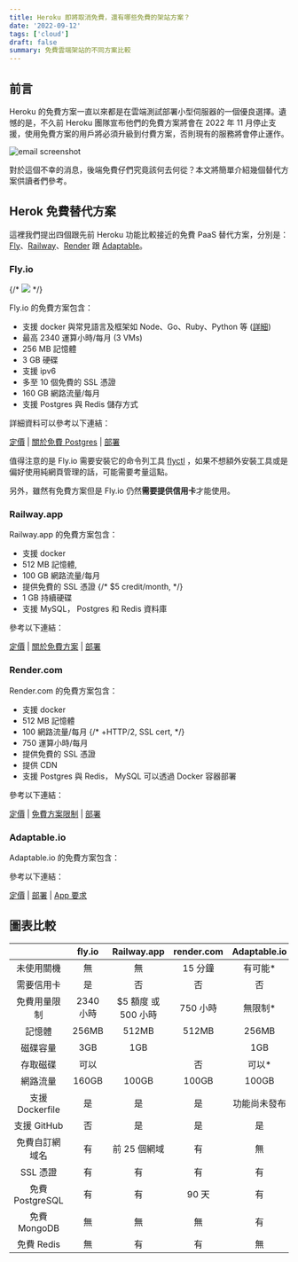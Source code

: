 ```yaml
---
title: Heroku 即將取消免費，還有哪些免費的架站方案？
date: '2022-09-12'
tags: ['cloud']
draft: false
summary: 免費雲端架站的不同方案比較
---
```


## 前言

Heroku 的免費方案一直以來都是在雲端測試部署小型伺服器的一個優良選擇。遺憾的是，不久前 Heroku 團隊宣布他們的免費方案將會在 2022 年 11 月停止支援，使用免費方案的用戶將必須升級到付費方案，否則現有的服務將會停止運作。

![email screenshot](https://imgur.com/258Taxt.png)

對於這個不幸的消息，後端免費仔們究竟該何去何從？本文將簡單介紹幾個替代方案供讀者們參考。

## Herok 免費替代方案

這裡我們提出四個跟先前 Heroku 功能比較接近的免費 PaaS 替代方案，分別是：[Fly](https://fly.io)、[Railway](https://railway.app)、[Render](https://render.com) 跟 [Adaptable](https://adaptable.io)。

### Fly.io

{/* ![](https://miro.medium.com/max/620/1*elTb6zd5-ihNap5XPCDhHg.png) */}

Fly.io 的免費方案包含：

- 支援 docker 與常見語言及框架如 Node、Go、Ruby、Python 等 ([詳細](https://fly.io/docs/languages-and-frameworks/))
- 最高 2340 運算小時/每月 (3 VMs)
- 256 MB 記憶體
- 3 GB 硬碟
- 支援 ipv6
- 多至 10 個免費的 SSL 憑證
- 160 GB 網路流量/每月
- 支援 Postgres 與 Redis 儲存方式

詳細資料可以參考以下連結：

[定價](https://fly.io/docs/about/pricing/) | [關於免費 Postgres](https://fly.io/docs/reference/postgres/#about-free-postgres-on-fly) | [部署](https://fly.io/docs/app-guides/continuous-deployment-with-github-actions/#speed-run-your-way-to-continuous-deployment)

值得注意的是 Fly.io 需要安裝它的命令列工具 [flyctl](https://fly.io/docs/hands-on/install-flyctl/) ，如果不想額外安裝工具或是偏好使用純網頁管理的話，可能需要考量這點。

另外，雖然有免費方案但是 Fly.io 仍然**需要提供信用卡**才能使用。

### Railway.app

Railway.app 的免費方案包含：

- 支援 docker
- 512 MB 記憶體,
- 100 GB 網路流量/每月
- 提供免費的 SSL 憑證
  {/* $5 credit/month, */}
- 1 GB 持續硬碟
- 支援 MySQL， Postgres 和 Redis 資料庫

參考以下連結：

[定價](https://railway.app/pricing) | [關於免費方案](https://docs.railway.app/reference/plans#starter-plan) | [部署](https://docs.railway.app/deploy/deployments)

### Render.com

Render.com 的免費方案包含：

- 支援 docker
- 512 MB 記憶體
- 100 網路流量/每月
  {/* +HTTP/2, SSL cert, */}
- 750 運算小時/每月
- 提供免費的 SSL 憑證
- 提供 CDN
- 支援 Postgres 與 Redis， MySQL 可以透過 Docker 容器部署

參考以下連結：

[定價](https://render.com/pricing) | [免費方案限制](https://render.com/docs/free#free-web-services) | [部署](https://render.com/docs/deploys)

### Adaptable.io

Adaptable.io 的免費方案包含：

參考以下連結：

[定價](https://adaptable.io/pricing) | [部署](https://adaptable.io/docs/deploying-your-existing-app) | [App 要求](https://adaptable.io/docs/app-guides/deploy-nodejs-app#containerized-app-requirements)

## 圖表比較

|                 |  fly.io   |     Railway.app     | render.com | Adaptable.io |
| :-------------: | :-------: | :-----------------: | :--------: | :----------: |
|   未使用關機    |    無     |         無          |  15 分鐘   |   有可能\*   |
|   需要信用卡    |    是     |         否          |     否     |      否      |
|  免費用量限制   | 2340 小時 | $5 額度 或 500 小時 |  750 小時  |   無限制\*   |
|     記憶體      |   256MB   |        512MB        |   512MB    |    256MB     |
|    磁碟容量     |    3GB    |         1GB         |            |     1GB      |
|    存取磁碟     |   可以    |                     |     否     |    可以\*    |
|    網路流量     |   160GB   |        100GB        |   100GB    |    100GB     |
| 支援 Dockerfile |    是     |         是          |     是     | 功能尚未發布 |
|   支援 GitHub   |    否     |         是          |     是     |      是      |
| 免費自訂網域名  |    有     |    前 25 個網域     |     有     |      無      |
|    SSL 憑證     |    有     |         有          |     有     |      有      |
| 免費 PostgreSQL |    有     |         有          |   90 天    |      有      |
|  免費 MongoDB   |    無     |         無          |     無     |      有      |
|   免費 Redis    |    無     |         有          |     有     |      無      |
